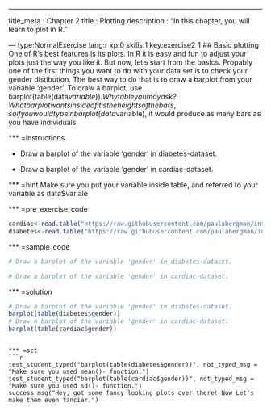 --- 
title_meta  : Chapter 2
title       : Plotting
description : "In this chapter, you will learn to plot in R."
 

--- type:NormalExercise lang:r xp:0 skills:1 key:exercise2_1
## Basic plotting
One of R's best features is its plots. In R it is easy and fun to adjust your plots just the way you like it. But now, let's start from the basics. Propably one of the first things you want to do with your data set is to check your gender distibution. The best way to do that is to draw a barplot from your variable 'gender'. To draw a barplot, use barplot(table(data$variable)).  Why table you may ask? What barplot wants inside of it is the heights of the bars, so if you would type in barplot(data$variable), it would produce as many bars as you have individuals. 

*** =instructions

- Draw a barplot of the variable 'gender' in diabetes-dataset.

- Draw a barplot of the variable 'gender' in cardiac-dataset.

*** =hint
Make sure you put your variable inside table, and referred to your variable as data$variale
 
*** =pre_exercise_code
```r
cardiac<-read.table("https://raw.githubusercontent.com/paulabergman/intro-to-biostatistics-with-r/master/Cardiac.txt",header=T,row.names=1)
diabetes<-read.table("https://raw.githubusercontent.com/paulabergman/intro-to-biostatistics-with-r/master/Diabetes.txt",header=TRUE,row.names=1)
```
 
*** =sample_code
```r
# Draw a barplot of the variable 'gender' in diabetes-dataset.

# Draw a barplot of the variable 'gender' in cardiac-dataset. 

```
 
*** =solution
```r
# Draw a barplot of the variable 'gender' in diabetes-dataset.
barplot(table(diabetes$gender))
# Draw a barplot of the variable 'gender' in cardiac-dataset. 
barplot(table(cardiac$gender))
```
```
 
*** =sct
```r
test_student_typed("barplot(table(diabetes$gender))", not_typed_msg = "Make sure you used mean()- function.")
test_student_typed("barplot(table(cardiac$gender))", not_typed_msg = "Make sure you used sd()- function.")
success_msg("Hey, got some fancy looking plots over there! Now Let's make them even fancier.")
```

